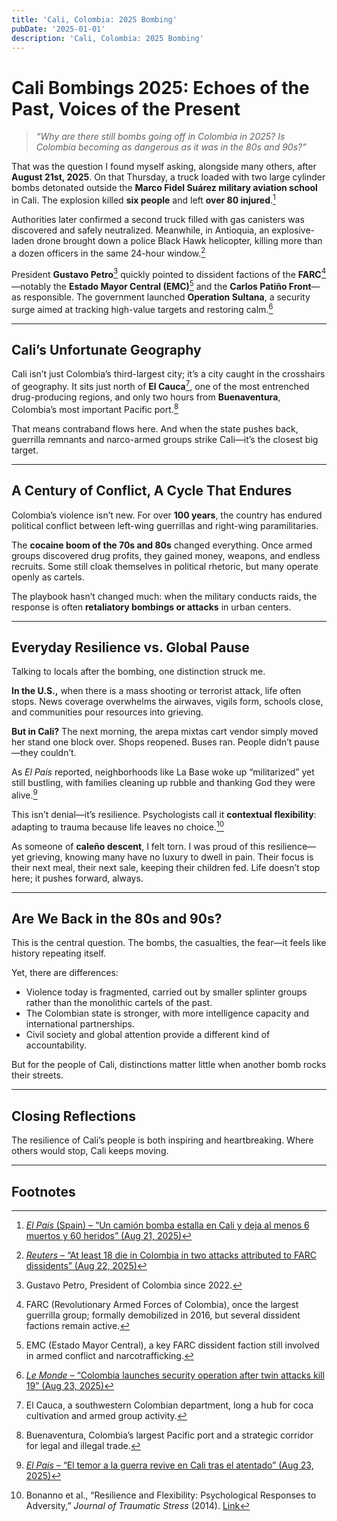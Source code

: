 ```yaml
---
title: 'Cali, Colombia: 2025 Bombing'
pubDate: '2025-01-01'
description: 'Cali, Colombia: 2025 Bombing'
---
```


# Cali Bombings 2025: Echoes of the Past, Voices of the Present

> _“Why are there still bombs going off in Colombia in 2025? Is Colombia becoming as dangerous as it was in the 80s and 90s?”_

That was the question I found myself asking, alongside many others, after **August 21st, 2025**. On that Thursday, a truck loaded with two large cylinder bombs detonated outside the **Marco Fidel Suárez military aviation school** in Cali.
The explosion killed **six people** and left **over 80 injured**.[^elpais]

Authorities later confirmed a second truck filled with gas canisters was discovered and safely neutralized. Meanwhile, in Antioquia, an explosive-laden drone brought down a police Black Hawk helicopter, killing more than a dozen officers in the same 24-hour window.[^reuters]

President **Gustavo Petro**[^petro] quickly pointed to dissident factions of the **FARC**[^farc]—notably the **Estado Mayor Central (EMC)**[^emc] and the **Carlos Patiño Front**—as responsible. The government launched **Operation Sultana**, a security surge aimed at tracking high-value targets and restoring calm.[^lemonde]

---

## Cali’s Unfortunate Geography

Cali isn’t just Colombia’s third-largest city; it’s a city caught in the crosshairs of geography. It sits just north of **El Cauca**[^cauca], one of the most entrenched drug-producing regions, and only two hours from **Buenaventura**, Colombia’s most important Pacific port.[^buenaventura]

That means contraband flows here. And when the state pushes back, guerrilla remnants and narco-armed groups strike Cali—it’s the closest big target.

---

## A Century of Conflict, A Cycle That Endures

Colombia’s violence isn’t new. For over **100 years**, the country has endured political conflict between left-wing guerrillas and right-wing paramilitaries.

The **cocaine boom of the 70s and 80s** changed everything. Once armed groups discovered drug profits, they gained money, weapons, and endless recruits. Some still cloak themselves in political rhetoric, but many operate openly as cartels.

The playbook hasn’t changed much: when the military conducts raids, the response is often **retaliatory bombings or attacks** in urban centers.

---

## Everyday Resilience vs. Global Pause

Talking to locals after the bombing, one distinction struck me.

**In the U.S.,** when there is a mass shooting or terrorist attack, life often stops. News coverage overwhelms the airwaves, vigils form, schools close, and communities pour resources into grieving.

**But in Cali?** The next morning, the arepa mixtas cart vendor simply moved her stand one block over. Shops reopened. Buses ran. People didn’t pause—they couldn’t.

As _El País_ reported, neighborhoods like La Base woke up “militarized” yet still bustling, with families cleaning up rubble and thanking God they were alive.[^elpais-after]

This isn’t denial—it’s resilience. Psychologists call it **contextual flexibility**: adapting to trauma because life leaves no choice.[^bonanno]

As someone of **caleño descent**, I felt torn. I was proud of this resilience—yet grieving, knowing many have no luxury to dwell in pain. Their focus is their next meal, their next sale, keeping their children fed. Life doesn’t stop here; it pushes forward, always.

---

## Are We Back in the 80s and 90s?

This is the central question. The bombs, the casualties, the fear—it feels like history repeating itself.

Yet, there are differences:

- Violence today is fragmented, carried out by smaller splinter groups rather than the monolithic cartels of the past.
- The Colombian state is stronger, with more intelligence capacity and international partnerships.
- Civil society and global attention provide a different kind of accountability.

But for the people of Cali, distinctions matter little when another bomb rocks their streets.

---

## Closing Reflections

The resilience of Cali’s people is both inspiring and heartbreaking.
Where others would stop, Cali keeps moving.

---

## Footnotes

[^elpais]: [_El País_ (Spain) – “Un camión bomba estalla en Cali y deja al menos 6 muertos y 60 heridos” (Aug 21, 2025)](https://elpais.com/america-colombia/2025-08-21/un-camion-bomba-estalla-en-cali-y-deja-al-menos-5-muertos-y-42-heridos.html)

[^reuters]: [_Reuters_ – “At least 18 die in Colombia in two attacks attributed to FARC dissidents” (Aug 22, 2025)](https://www.reuters.com/world/americas/least-18-die-colombia-two-attacks-attributed-farc-dissidents-2025-08-22)

[^petro]: Gustavo Petro, President of Colombia since 2022.

[^farc]: FARC (Revolutionary Armed Forces of Colombia), once the largest guerrilla group; formally demobilized in 2016, but several dissident factions remain active.

[^emc]: EMC (Estado Mayor Central), a key FARC dissident faction still involved in armed conflict and narcotrafficking.

[^cauca]: El Cauca, a southwestern Colombian department, long a hub for coca cultivation and armed group activity.

[^buenaventura]: Buenaventura, Colombia’s largest Pacific port and a strategic corridor for legal and illegal trade.

[^lemonde]: [_Le Monde_ – “Colombia launches security operation after twin attacks kill 19” (Aug 23, 2025)](https://www.lemonde.fr/en/international/article/2025/08/23/colombia-launches-security-operation-after-twin-attacks-kill-19_6744643_4.html)

[^elpais-after]: [_El País_ – “El temor a la guerra revive en Cali tras el atentado” (Aug 23, 2025)](https://elpais.com/america-colombia/2025-08-23/estamos-frente-a-la-cali-del-pasado-el-temor-a-la-guerra-revive-en-la-tercera-ciudad-de-colombia.html)

[^bonanno]: Bonanno et al., “Resilience and Flexibility: Psychological Responses to Adversity,” _Journal of Traumatic Stress_ (2014). [Link](https://pmc.ncbi.nlm.nih.gov/articles/PMC4185134/)
